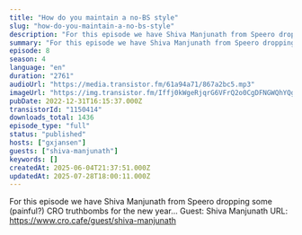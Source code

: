```yaml
---
title: "How do you maintain a no-BS style"
slug: "how-do-you-maintain-a-no-bs-style"
description: "For this episode we have Shiva Manjunath from Speero dropping some (painful?) CRO truthbombs for the new year... Guest: Shiva Manjunath URL: https://www.cro.cafe/guest/shiva-manjunath"
summary: "For this episode we have Shiva Manjunath from Speero dropping some (painful?) CRO truthbombs for the new year... Guest: Shiva Manjunath URL: https://www.cro.cafe/guest/shiva-manjunath"
episode: 8
season: 4
language: "en"
duration: "2761"
audioUrl: "https://media.transistor.fm/61a94a71/867a2bc5.mp3"
imageUrl: "https://img.transistor.fm/Iffj0kWgeRjqrG6VFrQ2o0CgDFNGWQhYQg7_Ppa-3ks/rs:fill:0:0:1/w:3000/h:3000/q:60/aHR0cHM6Ly9pbWct/dXBsb2FkLXByb2R1/Y3Rpb24udHJhbnNp/c3Rvci5mbS9lZDcw/OWRhYWIyOGZmOWRm/YTViMTQ2MTAwMzhi/ODg1Yi53ZWJw.webp"
pubDate: 2022-12-31T16:15:37.000Z
transistorId: "1150414"
downloads_total: 1436
episode_type: "full"
status: "published"
hosts: ["gxjansen"]
guests: ["shiva-manjunath"]
keywords: []
createdAt: 2025-06-04T21:37:51.000Z
updatedAt: 2025-07-28T18:00:11.000Z
---
```


For this episode we have Shiva Manjunath from Speero dropping some (painful?) CRO truthbombs for the new year... Guest: Shiva Manjunath URL: https://www.cro.cafe/guest/shiva-manjunath
